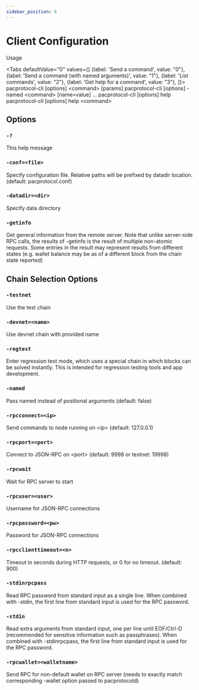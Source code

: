 ```yaml
---
sidebar_position: 6
---
```




# Client Configuration

Usage


<Tabs
  defaultValue="0"
  values={[
    {label: 'Send a command', value: "0"},
    {label: 'Send a command (with named arguments)', value: "1"},
    {label: 'List commands', value: "2"},
    {label: 'Get help for a command', value: "3"},
  ]}>
  <TabItem value="0">
    <CodeBlock>
    pacprotocol-cli [options] &lt;command&gt; [params]
    </CodeBlock>
  </TabItem>
  <TabItem value="1">
      <CodeBlock>
          pacprotocol-cli [options] -named &lt;command&gt; [name=value] ...
      </CodeBlock>
    </TabItem>
  <TabItem value="2">
      <CodeBlock>
          pacprotocol-cli [options] help
      </CodeBlock>
    </TabItem>
  <TabItem value="3">
      <CodeBlock>
          pacprotocol-cli [options] help &lt;command&gt;
      </CodeBlock>
    </TabItem>
</Tabs>



<TOCInline toc={toc} />

## Options

### `-?`

This help message

### `-conf=<file>`

Specify configuration file. Relative paths will be prefixed by datadir location. (default: pacprotocol.conf)

### `-datadir=<dir>`

Specify data directory

### `-getinfo`

Get general information from the remote server. Note that unlike server-side RPC calls, the results of -getinfo is the result of multiple non-atomic requests. Some entries in the result may represent results from different states (e.g. wallet balance may be as of a different block from the chain state reported)

## Chain Selection Options

### `-testnet`
Use the test chain

### `-devnet=<name>`
Use devnet chain with provided name

### `-regtest`
Enter regression test mode, which uses a special chain in which blocks can be solved instantly. This is intended for regression testing tools and app development.

### `-named`
Pass named instead of positional arguments (default: false)

### `-rpcconnect=<ip>`
Send commands to node running on &lt;ip&gt; (default: 127.0.0.1)

### `-rpcport=<port>`
Connect to JSON-RPC on &lt;port&gt; (default: 9998 or testnet: 19998)

### `-rpcwait`
Wait for RPC server to start

### `-rpcuser=<user>`
Username for JSON-RPC connections

### `-rpcpassword=<pw>`
Password for JSON-RPC connections

### `-rpcclienttimeout=<n>`
Timeout in seconds during HTTP requests, or 0 for no timeout. (default: 900)

### `-stdinrpcpass`
Read RPC password from standard input as a single line. When combined with -stdin, the first line from standard input is used for the RPC password.

### `-stdin`
Read extra arguments from standard input, one per line until EOF/Ctrl-D (recommended for sensitive information such as passphrases). When combined with -stdinrpcpass, the first line from standard input is used for the RPC password.

### `-rpcwallet=<walletname>`
Send RPC for non-default wallet on RPC server (needs to exactly match corresponding -wallet option passed to pacprotocold)